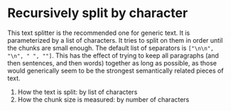 # Recursively split by character

This text splitter is the recommended one for generic text. It is parameterized by a list of characters. It tries to split on them in order until the chunks are small enough. The default list of separators is `["\n\n", "\n", " ", ""]`. This has the effect of trying to keep all paragraphs (and then sentences, and then words) together as long as possible, as those would generically seem to be the strongest semantically related pieces of text.

1. How the text is split: by list of characters
2. How the chunk size is measured: by number of characters


<Example/>
